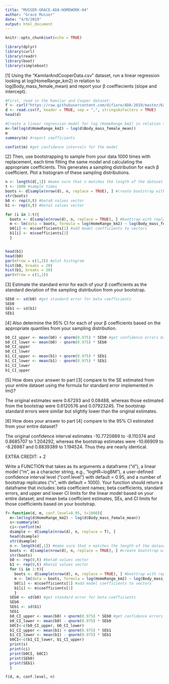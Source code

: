 ```yaml
---
title: "MUSSER-GRACE-ADA-HOMEWORK-04"
author: "Grace Musser"
date: "4/9/2019"
output: html_document
---
```


```r
knitr::opts_chunk$set(echo = TRUE)
```

```r
library(dplyr)
library(curl)
library(readr)
library(boot)
library(simpleboot)
```

[1] Using the “KamilarAndCooperData.csv” dataset, run a linear regression looking at log(HomeRange_km2) in relation to log(Body_mass_female_mean) and report your β
 coeffiecients (slope and intercept).

```r
#First, read in the Kamilar and Cooper dataset:
f <- curl("https://raw.githubusercontent.com/difiore/ADA-2019/master/KamilarAndCooperData.csv")
d <- read.csv(f, header = TRUE, sep = ",", stringsAsFactors = TRUE)
head(d)
```

```r
#Create a linear regression model for log (HomeRange_km2) in relation to log(Body_mass_female_mean)
m<-lm(log(d$HomeRange_km2) ~ log(d$Body_mass_female_mean))
m
summary(m) #report coefficients
```

```r
confint(m) #get confidence intervals for the model
```


[2] Then, use bootstrapping to sample from your data 1000 times with replacement, each time fitting the same model and calculating the appropriate coefficients. This generates a sampling distribution for each β
 coefficient. Plot a histogram of these sampling distributions.
 

```r
n <- length(d[,1]) #make sure that n matches the length of the dataset
t <- 1000 #sample times
boots <- d[sample(nrow(d), n, replace = TRUE), ] #create bootstrap with replacement
str(boots)
b0 <- rep(0,t) #beta0 values vector
b1 <- rep(0,t) #beta1 values vector

for (i in 1:t){
  boots <- d[sample(nrow(d), n, replace = TRUE), ] #boottrap with replacement
  m <- lm(data = boots, formula = log(HomeRange_km2) ~ log(Body_mass_female_mean)) #define model
  b0[i] <- m$coefficients[1] #add model coefficients to vectors
  b1[i] <- m$coefficients[2] 
  }


head(b1)
head(b0)
par(mfrow = c(1,2)) #plot histogram
hist(b0, breaks = 20)
hist(b1, breaks = 20)
par(mfrow = c(1,1))
```

[3] Estimate the standard error for each of your β
 coefficients as the standard deviation of the sampling distribution from your bootstrap.

```r
SEb0 <- sd(b0) #get standard error for beta coefficients
SEb0
SEb1 <- sd(b1)
SEb1
```


[4] Also determine the 95% CI for each of your β
 coefficients based on the appropriate quantiles from your sampling distribution.
 
```r
b0_CI_upper <- mean(b0) + qnorm(0.975) * SEb0 #get confidence errors based on quantiles using means of betas
b0_CI_lower <- mean(b0) - qnorm(0.975) * SEb0
b0_CI_upper
b0_CI_lower
b1_CI_upper <- mean(b1) + qnorm(0.975) * SEb1
b1_CI_lower <- mean(b1) - qnorm(0.975) * SEb1
b1_CI_lower
b1_CI_upper
```

[5] How does your answer to part [3] compare to the SE estimated from your entire dataset using the formula  for standard error implemented in lm()?

The original estimates were 0.67293 and 0.08488, whereas those estimated from the bootstrap were 0.6120576 and 0.07923245. The bootstrap standard errors were similar but slightly lower than the original estimates.

[6] How does your answer to part [4] compare to the 95% CI estimated from your entire dataset?

The original confidence interval estimates -10.7720889 to -8.110374 and 0.8685707 to 1.204292, whereas the bootstrap estimates were -10.66909 to -8.26987 and 0.8839389 to 1.194524. Thus they are nearly identical.

EXTRA CREDIT: + 2

Write a FUNCTION that takes as its arguments a dataframe (“d”), a linear model (“m”, as a character string, e.g., “logHR~logBM”), a user-defined confidence interval level (“conf.level”) with default = 0.95, and a number of bootstrap replicates (“n”, with default = 1000). Your function should return a dataframe that includes: beta coefficient names; beta coefficients, standard errors, and upper and lower CI limits for the linear model based on your entire dataset; and mean beta coefficient estimates, SEs, and CI limits for those coefficients based on your bootstrap.


```r

f<-function(d, m, conf.level=0.95, t=1000){
  m<-lm(log(d$HomeRange_km2) ~ log(d$Body_mass_female_mean))
  s<-summary(m)
  ci<-confint(m)
  dsample <- d[sample(nrow(d), n, replace = T), ]
  head(dsample)
  str(dsample)
  n <- length(d[,1]) #make sure that n matches the length of the dataset
  boots <- d[sample(nrow(d), n, replace = TRUE), ] #create bootstrap with replacement
  str(boots)
  b0 <- rep(0,t) #beta0 values vector
  b1 <- rep(0,t) #beta1 values vector
  for (i in 1:t){
    boots <- d[sample(nrow(d), n, replace = TRUE), ] #boottrap with replacement
    m <- lm(data = boots, formula = log(HomeRange_km2) ~ log(Body_mass_female_mean)) #define model
    b0[i] <- m$coefficients[1] #add model coefficients to vectors
    b1[i] <- m$coefficients[2] 
    }
  SEb0 <- sd(b0) #get standard error for beta coefficients
  SEb0
  SEb1 <- sd(b1)
  SEb1
  b0_CI_upper <- mean(b0) + qnorm(0.975) * SEb0 #get confidence errors based on quantiles using means of betas
  b0_CI_lower <- mean(b0) - qnorm(0.975) * SEb0
  b0CI<-c(b0_CI_upper, b0_CI_lower)
  b1_CI_upper <- mean(b1) + qnorm(0.975) * SEb1
  b1_CI_lower <- mean(b1) - qnorm(0.975) * SEb1
  b0CI<-c(b1_CI_lower, b1_CI_upper)
  print(s)
  print(ci)
  print(b0CI, b0CI)
  print(SEb0)
  print(SEb1)
  }


```

```r
f(d, m, conf.level, n)
```


